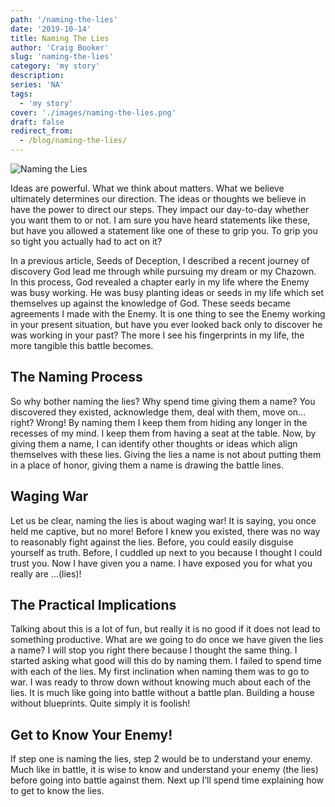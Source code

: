 ```yaml
---
path: '/naming-the-lies'
date: '2019-10-14'
title: Naming The Lies
author: 'Craig Booker'
slug: 'naming-the-lies'
category: 'my story'
description:
series: 'NA'
tags:
  - 'my story'
cover: './images/naming-the-lies.png'
draft: false
redirect_from:
  - /blog/naming-the-lies/
---
```


![Naming the Lies](./namingTheLiesTxtFB.png)

Ideas are powerful. What we think about matters. What we believe ultimately determines our direction. The ideas or thoughts we believe in have the power to direct our steps. They impact our day-to-day whether you want them to or not. I am sure you have heard statements like these, but have you allowed a statement like one of these to grip you. To grip you so tight you actually had to act on it?

In a previous article, Seeds of Deception, I described a recent journey of discovery God lead me through while pursuing my dream or my Chazown. In this process, God revealed a chapter early in my life where the Enemy was busy working. He was busy planting ideas or seeds in my life which set themselves up against the knowledge of God. These seeds became agreements I made with the Enemy. It is one thing to see the Enemy working in your present situation, but have you ever looked back only to discover he was working in your past? The more I see his fingerprints in my life, the more tangible this battle becomes.

## The Naming Process

So why bother naming the lies? Why spend time giving them a name? You discovered they existed, acknowledge them, deal with them, move on… right? Wrong! By naming them I keep them from hiding any longer in the recesses of my mind. I keep them from having a seat at the table. Now, by giving them a name, I can identify other thoughts or ideas which align themselves with these lies. Giving the lies a name is not about putting them in a place of honor, giving them a name is drawing the battle lines.

## Waging War

Let us be clear, naming the lies is about waging war! It is saying, you once held me captive, but no more! Before I knew you existed, there was no way to reasonably fight against the lies. Before, you could easily disguise yourself as truth. Before, I cuddled up next to you because I thought I could trust you. Now I have given you a name. I have exposed you for what you really are …(lies)!

## The Practical Implications

Talking about this is a lot of fun, but really it is no good if it does not lead to something productive. What are we going to do once we have given the lies a name? I will stop you right there because I thought the same thing. I started asking what good will this do by naming them. I failed to spend time with each of the lies. My first inclination when naming them was to go to war. I was ready to throw down without knowing much about each of the lies. It is much like going into battle without a battle plan. Building a house without blueprints. Quite simply it is foolish!

## Get to Know Your Enemy!

If step one is naming the lies, step 2 would be to understand your enemy. Much like in battle, it is wise to know and understand your enemy (the lies) before going into battle against them. Next up I’ll spend time explaining how to get to know the lies.
